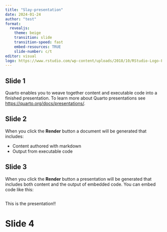 ```yaml
---
title: "Slay-presentation"
date: 2024-01-24
author: "test"
format: 
  revealjs:
    theme: beige
    transition: slide
    transition-speed: fast
    embed-resources: TRUE
    slide-number: c/t
editor: visual
logo: https://www.rstudio.com/wp-content/uploads/2018/10/RStudio-Logo-Flat.png
---
```


## Slide 1

Quarto enables you to weave together content and executable code into a finished presentation. To learn more about Quarto presentations see <https://quarto.org/docs/presentations/>.

## Slide 2

When you click the **Render** button a document will be generated that includes:

-   Content authored with markdown
-   Output from executable code

## Slide 3

When you click the **Render** button a presentation will be generated that includes both content and the output of embedded code. You can embed code like this:

```r

```

This is the presentation!!

# Slide 4

::: columns
::: {.column width="50%"}
```r

```
:::

::: {.column width="50%"}
```r

```
:::
:::
